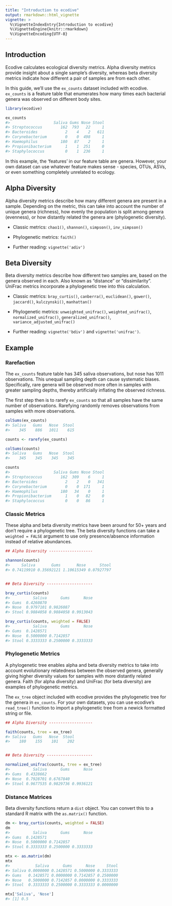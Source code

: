 ```yaml
---
title: "Introduction to ecodive"
output: rmarkdown::html_vignette
vignette: >
  %\VignetteIndexEntry{Introduction to ecodive}
  %\VignetteEngine{knitr::rmarkdown}
  %\VignetteEncoding{UTF-8}
---
```



## Introduction

Ecodive calculates ecological diversity metrics. Alpha diversity metrics
provide insight about a single sample's diversity, whereas beta diversity
metrics indicate how different a pair of samples are from each other.

In this guide, we'll use the `ex_counts` dataset included with ecodive.
`ex_counts` is a feature table that enumerates how many times each bacterial
genera was observed on different body sites.

```r
library(ecodive)

ex_counts
#>                   Saliva Gums Nose Stool
#> Streptococcus        162  793   22     1
#> Bacteroides            2    4    2   611
#> Corynebacterium        0    0  498     1
#> Haemophilus          180   87    2     1
#> Propionibacterium      1    1  251     0
#> Staphylococcus         0    1  236     1
```

In this example, the 'features' in our feature table are genera. However, your 
own dataset can use whatever feature makes sense - species, OTUs, ASVs, or 
even something completely unrelated to ecology.



## Alpha Diversity

Alpha diversity metrics describe how many different genera are present in a
sample. Depending on the metric, this can take into account the number of unique
genera (richness), how evenly the population is split among genera (evenness),
or how distantly related the genera are (phylogenetic diversity).

* Classic metrics: `chao1()`, `shannon()`, `simpson()`, `inv_simpson()`

* Phylogenetic metrics: `faith()`

* Further reading: `vignette('adiv')`


## Beta Diversity

Beta diversity metrics describe how different two samples are, based on the
genera observed in each. Also known as "distance" or "dissimilarity". UniFrac
metrics incorporate a phylogenetic tree into this calculation.

* Classic metrics: `bray_curtis()`, `canberra()`, `euclidean()`, `gower()`, 
`jaccard()`, `kulczynski()`, `manhattan()`

* Phylogenetic metrics: `unweighted_unifrac()`, `weighted_unifrac()`,
`normalized_unifrac()`, `generalized_unifrac()`, `variance_adjusted_unifrac()`

* Further reading: `vignette('bdiv')` and `vignette('unifrac')`.



## Example

### Rarefaction

The `ex_counts` feature table has 345 saliva observations, but nose has 1011
observations. This unequal sampling depth can cause systematic biases.
Specifically, rare genera will be observed more often in samples with greater
sampling depths, thereby artificially inflating the observed richness.

The first step then is to rarefy `ex_counts` so that all samples have
the same number of observations. Rarefying randomly removes observations from
samples with more observations.


```r
colSums(ex_counts)
#> Saliva   Gums   Nose  Stool 
#>    345    886   1011    615 

counts <- rarefy(ex_counts)

colSums(counts)
#> Saliva   Gums   Nose  Stool 
#>    345    345    345    345 

counts
#>                   Saliva Gums Nose Stool
#> Streptococcus        162  309    6     1
#> Bacteroides            2    2    0   341
#> Corynebacterium        0    0  171     1
#> Haemophilus          180   34    0     1
#> Propionibacterium      1    0   82     0
#> Staphylococcus         0    0   86     1
```


### Classic Metrics

These alpha and beta diversity metrics have been around for 50+ years and don't
require a phylogenetic tree. The beta diversity functions can take a `weighted =
FALSE` argument to use only presence/absence information instead of relative
abundances.

```r
## Alpha Diversity -------------------

shannon(counts)
#>     Saliva       Gums       Nose      Stool 
#> 0.74119910 0.35692121 1.10615349 0.07927797 


## Beta Diversity --------------------

bray_curtis(counts)
#>          Saliva      Gums      Nose
#> Gums  0.4260870                    
#> Nose  0.9797101 0.9826087          
#> Stool 0.9884058 0.9884058 0.9913043

bray_curtis(counts, weighted = FALSE)
#>          Saliva      Gums      Nose
#> Gums  0.1428571                    
#> Nose  0.5000000 0.7142857          
#> Stool 0.3333333 0.2500000 0.3333333
```


### Phylogenetic Metrics

A phylogenetic tree enables alpha and beta diversity metrics to take into
account evolutionary relatedness between the observed genera, generally giving
higher diversity values for samples with more distantly related genera. Faith
(for alpha diversity) and UniFrac (for beta diversity) are examples of
phylogenetic metrics.

The `ex_tree` object included with ecodive provides the phylogenetic tree for
the genera in `ex_counts`. For your own datasets, you can use ecodive's
`read_tree()` function to import a phylogenetic tree from a newick formatted
string or file.


```r
## Alpha Diversity -------------------

faith(counts, tree = ex_tree)
#> Saliva   Gums   Nose  Stool 
#>    180    155    101    202 


## Beta Diversity --------------------

normalized_unifrac(counts, tree = ex_tree)
#>          Saliva      Gums      Nose
#> Gums  0.4328662                    
#> Nose  0.7928701 0.6767840          
#> Stool 0.9677535 0.9829736 0.9936121
```


### Distance Matrices

Beta diversity functions return a `dist` object. You can convert this to a
standard R matrix with the `as.matrix()` function.

```r
dm <- bray_curtis(counts, weighted = FALSE)
dm
#>          Saliva      Gums      Nose
#> Gums  0.1428571                    
#> Nose  0.5000000 0.7142857          
#> Stool 0.3333333 0.2500000 0.3333333

mtx <- as.matrix(dm)
mtx
#>           Saliva      Gums      Nose     Stool
#> Saliva 0.0000000 0.1428571 0.5000000 0.3333333
#> Gums   0.1428571 0.0000000 0.7142857 0.2500000
#> Nose   0.5000000 0.7142857 0.0000000 0.3333333
#> Stool  0.3333333 0.2500000 0.3333333 0.0000000

mtx['Saliva', 'Nose']
#> [1] 0.5
```
